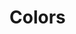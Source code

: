 

<Meta title='components|Welcome/Design System/Colors' />

# Colors

<ColorPalette>
  <ColorItem
    title='theme.color.primary'
    subtitle='Coral'
    colors={[color.primary]}
  />
  <ColorItem
    title='theme.color.secondary'
    subtitle='Blue'
    colors={[color.secondary]}
  />
  <ColorItem
    title='theme.color.tertiary'
    subtitle='Grey'
    colors={[color.tertiary]}
  />
  <ColorItem
    title='theme.color.positive'
    subtitle='Green'
    colors={[color.positive]}
  />
  <ColorItem
    title='theme.color.warning'
    subtitle='Ochre'
    colors={[color.warning]}
  />
  <ColorItem
    title='theme.color.negative'
    subtitle='Red'
    colors={[color.negative]}
  />
  <ColorItem
    title='theme.color.orange'
    subtitle='Orange'
    colors={[color.orange]}
  />
  <ColorItem title='theme.color.gold' subtitle='Gold' colors={[color.gold]} />
  <ColorItem
    title='theme.color.green'
    subtitle='Green'
    colors={[color.green]}
  />
  <ColorItem
    title='theme.color.seafoam'
    subtitle='Seafoam'
    colors={[color.seafoam]}
  />
  <ColorItem
    title='theme.color.purple'
    subtitle='Purple'
    colors={[color.purple]}
  />
  <ColorItem
    title='theme.color.ultraviolet'
    subtitle='Ultraviolet'
    colors={[color.ultraviolet]}
  />
  <ColorItem
    title='Monochrome'
    colors={[
      color.darkest,
      color.darker,
      color.dark,
      color.mediumdark,
      color.medium,
      color.mediumlight,
      color.light,
      color.lighter,
      color.lightest
    ]}
  />
</ColorPalette>

